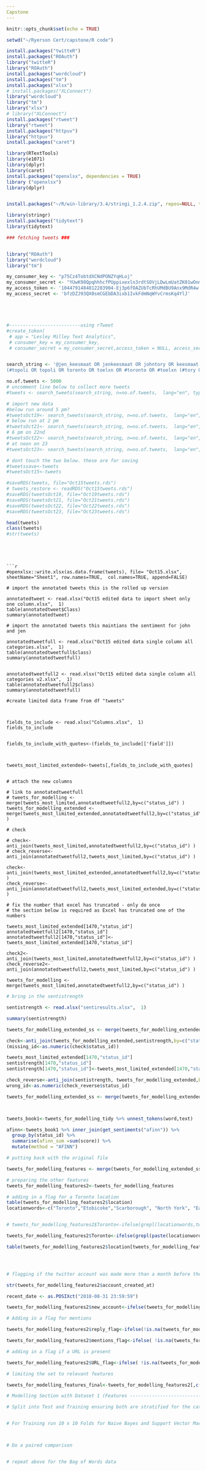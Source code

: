 ---
Capstone
---

```{r setup, include=FALSE}
knitr::opts_chunk$set(echo = TRUE)
```



```{r}
setwd("~/Ryerson Cert/capstone/R code")

install.packages("twitteR")
install.packages("ROAuth")
library("twitteR")
library("ROAuth")
install.packages("wordcloud")
install.packages("tm")
install.packages("xlsx")
# install.packages("XLConnect")
library("wordcloud")
library("tm")
library("xlsx")
# library("XLConnect")
install.packages("rtweet")
library("rtweet")
install.packages("httpuv")
library("httpuv")
install.packages("caret")

library(RTextTools)
library(e1071)
library(dplyr)
library(caret)
install.packages("openxlsx", dependencies = TRUE)
library ("openxlsx")
library(dplyr)


install.packages("~/R/win-library/3.4/stringi_1.2.4.zip", repos=NULL, type = "win.binary")

library(stringr)
install.packages("tidytext")
library(tidytext)

### fetching tweets ###


library("ROAuth")
library("wordcloud")
library("tm")

my_consumer_key <- "p75Cz4TobtdXCNdPONZYqHLoj"
my_consumer_secret <- "YUwK98QpqhhhcfPUppixexln3rdtSOVjLDwLmUatZK01wOnmHb"
my_access_token <- '1044791484812283904-Ej3p6fOAZUbTcRhUMdBU9Anx9MdR4w'
my_access_secret <- 'bfzDZJ93QX0smCGEbDA3ixb1IvkFdmNqWYvCrmsKq4YlJ'




```


# 

```{r}

#--------------------------using rTweet
#create_token(
 # app = "Lesley Milley Text Analytics",
 # consumer_key = my_consumer_key,
 # consumer_secret = my_consumer_secret,access_token = NULL, access_secret = NULL)


search_string <- '@jen_keesmaat OR jenkeesmaat OR johntory OR keesmaat OR #keesmaatformayor OR jen_keesmaat OR #votejohntory OR #keesmaat4mayor OR 
(#topoli OR topoli OR toronto OR toelxn OR #toronto OR #toelxn (#tory OR tory OR jen OR jennifer)) '

no.of.tweets <- 5000
# uncomment line below to collect more tweets
#tweets <- search_tweets(search_string, n=no.of.tweets,  lang="en", type = 'recent')

# import new data
#below run around 5 pm?
#tweetsOct19<- search_tweets(search_string, n=no.of.tweets,  lang="en", type = 'recent')
# below run at 2 pm 
#tweetsOct21<- search_tweets(search_string, n=no.of.tweets,  lang="en", type = 'recent')
# 6 pm on 22nd
#tweetsOct22<- search_tweets(search_string, n=no.of.tweets,  lang="en", type = 'recent')
# at noon on 23
#tweetsOct23<- search_tweets(search_string, n=no.of.tweets,  lang="en", type = 'recent')

# dont touch the two below. these are for saving
#tweetssave<-tweets
#tweetsOct15<-tweets

#saveRDS(tweets, file="Oct15tweets.rds")
# tweets_restore <- readRDS("Oct15tweets.rds")
#saveRDS(tweetsOct19, file="Oct19tweets.rds")
#saveRDS(tweetsOct21, file="Oct21tweets.rds")
#saveRDS(tweetsOct22, file="Oct22tweets.rds")
#saveRDS(tweetsOct23, file="Oct23tweets.rds")

head(tweets)
class(tweets)
#str(tweets)


```




```




```{r}

#openxlsx::write.xlsx(as.data.frame(tweets), file= "Oct15.xlsx", sheetName="Sheet1", row.names=TRUE,  col.names=TRUE, append=FALSE)

# import the annotated tweets this is the rolled up version

annotatedtweet <- read.xlsx("Oct15 edited data to import sheet only one column.xlsx",  1)
table(annotatedtweet$Class)
summary(annotatedtweet)

# import the annotated tweets this maintians the sentiment for john and jen

annotatedtweetfull <- read.xlsx("Oct15 edited data single column all categories.xlsx",  1)
table(annotatedtweetfull$class)
summary(annotatedtweetfull)


annotatedtweetfull2 <- read.xlsx("Oct15 edited data single column all categories v2.xlsx",  1)
table(annotatedtweetfull2$class)
summary(annotatedtweetfull)

#create limited data frame from df "tweets"



fields_to_include <- read.xlsx("Columns.xlsx",  1)
fields_to_include


fields_to_include_with_quotes<-(fields_to_include[['field']])



tweets_most_limited_extended<-tweets[,fields_to_include_with_quotes]


# attach the new columns

# link to annotatedtweetfull
# tweets_for_modelling <- merge(tweets_most_limited,annotatedtweetfull2,by=c("status_id") )
tweets_for_modelling_extended <- merge(tweets_most_limited_extended,annotatedtweetfull2,by=c("status_id") )

# check

# check<-anti_join(tweets_most_limited,annotatedtweetfull2,by=c("status_id") )
# check_reverse<-anti_join(annotatedtweetfull2,tweets_most_limited,by=c("status_id") )

check<-anti_join(tweets_most_limited_extended,annotatedtweetfull2,by=c("status_id") )
check_reverse<-anti_join(annotatedtweetfull2,tweets_most_limited_extended,by=c("status_id") )

# fix the number that excel has truncated - only do once 
# the section below is required as Excel has truncated one of the numbers

tweets_most_limited_extended[1470,"status_id"]
annotatedtweetfull2[1470,"status_id"]
annotatedtweetfull2[1470,"status_id"]<-tweets_most_limited_extended[1470,"status_id"]

check2<-anti_join(tweets_most_limited,annotatedtweetfull2,by=c("status_id") )
check_reverse2<-anti_join(annotatedtweetfull2,tweets_most_limited,by=c("status_id") )

tweets_for_modelling <- merge(tweets_most_limited,annotatedtweetfull2,by=c("status_id") )

```

 


```{r}
# bring in the sentistrength

sentistrength <- read.xlsx("sentiresults.xlsx",  1)

summary(sentistrength)

tweets_for_modelling_extended_ss <- merge(tweets_for_modelling_extended,sentistrength,by=c("status_id") )

check<-anti_join(tweets_for_modelling_extended,sentistrength,by=c("status_id") )
(missing_id<-as.numeric(check$status_id))

tweets_most_limited_extended[1470,"status_id"]
sentistrength[1470,"status_id"]
sentistrength[1470,"status_id"]<-tweets_most_limited_extended[1470,"status_id"]

check_reverse<-anti_join(sentistrength, tweets_for_modelling_extended,by=c("status_id") )
wrong_id<-as.numeric(check_reverse$status_id)

tweets_for_modelling_extended_ss <- merge(tweets_for_modelling_extended,sentistrength,by=c("status_id") )




```

 



```{r}
tweets_book1<-tweets_for_modelling_tidy %>% unnest_tokens(word,text)

afinn<-tweets_book1 %>% inner_join(get_sentiments("afinn")) %>%
  group_by(status_id) %>%
  summarise(afinn_sum =sum(score)) %>%
  mutate(method = "AFINN")

# putting back with the original file

tweets_for_modelling_features <- merge(tweets_for_modelling_extended_ss,afinn,by=c("status_id") ,all.x=TRUE)

# preparing the other features
tweets_for_modelling_features2<-tweets_for_modelling_features

```




```{r}
# adding in a flag for a Toronto location
table(tweets_for_modelling_features2$location)
locationwords<-c("Toronto","Etobicoke","Scarborough", "North York", "East York")


# tweets_for_modelling_features2$Toronto<-ifelse(grepl(locationwords,tweets_for_modelling_features2$location,ignore.case=TRUE),TRUE,FALSE)

tweets_for_modelling_features2$Toronto<-ifelse(grepl(paste(locationwords, collapse = "|"),tweets_for_modelling_features2$location,ignore.case=TRUE),TRUE,FALSE)

table(tweets_for_modelling_features2$location[tweets_for_modelling_features2$Toronto==TRUE])




# flagging if the twitter account was made more than a month before the elecion

str(tweets_for_modelling_features2$account_created_at)

recent_date <- as.POSIXct("2018-08-31 23:59:59")

tweets_for_modelling_features2$new_account<-ifelse(tweets_for_modelling_features2$account_created_at>recent_date,TRUE,FALSE)

# Adding in a flag for mentions

tweets_for_modelling_features2$reply_flag<-ifelse(!is.na(tweets_for_modelling_features2$reply_to_user_id) ,TRUE,FALSE)

tweets_for_modelling_features2$mentions_flag<-ifelse( !is.na(tweets_for_modelling_features2$mentions_user_id) ,TRUE,FALSE)

# adding in a flag if a URL is present

tweets_for_modelling_features2$URL_flag<-ifelse( !is.na(tweets_for_modelling_features2$urls_url) ,TRUE,FALSE)

# limiting the set to relevant features

tweets_for_modelling_features_final<-tweets_for_modelling_features2[,c("Toronto","new_account","reply_flag","mentions_flag","URL_flag","afinn_sum","is_quote","is_retweet","favorite_count","media_type","retweet_count","followers_count","friends_count","statuses_count","verified","class","ss_Positive","ss_Negative")]

```




```{r}
# Modelling Section with Dataset 1 (Features ------------------------------------------------------------------------)

# Split into Test and Training ensuring both are stratified for the categories


# For Training run 10 x 10 Folds for Naive Bayes and Support Vector Machine. For the Training data use stratified folds



# Do a paired comparison 


# repeat above for the Bag of Words data 

```
```{r}


```
```{r}

```

